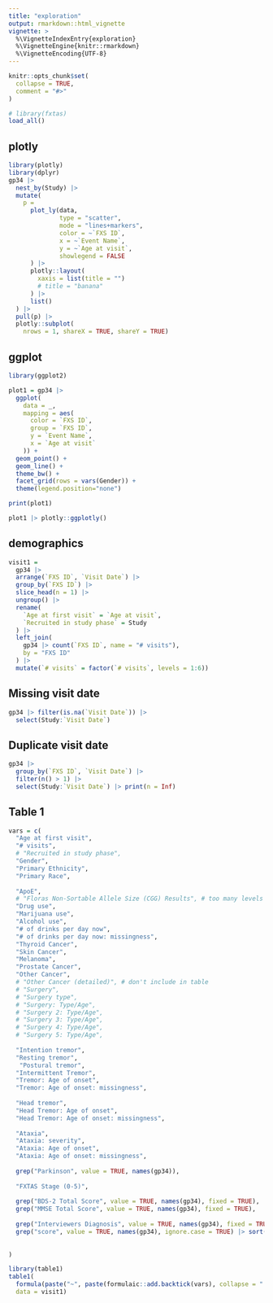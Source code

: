 ```yaml
---
title: "exploration"
output: rmarkdown::html_vignette
vignette: >
  %\VignetteIndexEntry{exploration}
  %\VignetteEngine{knitr::rmarkdown}
  %\VignetteEncoding{UTF-8}
---
```


```r
knitr::opts_chunk$set(
  collapse = TRUE,
  comment = "#>"
)
```

```r
# library(fxtas)
load_all()
```

## plotly

```r

library(plotly)
library(dplyr)
gp34 |> 
  nest_by(Study) |> 
  mutate(
    p = 
      plot_ly(data,
              type = "scatter",
              mode = "lines+markers",
              color = ~`FXS ID`,
              x = ~`Event Name`,
              y = ~`Age at visit`,
              showlegend = FALSE
      ) |> 
      plotly::layout(
        xaxis = list(title = "")
        # title = "banana"
      ) |> 
      list()
  ) |> 
  pull(p) |> 
  plotly::subplot(
    nrows = 1, shareX = TRUE, shareY = TRUE)

```

## ggplot

```r

library(ggplot2)

plot1 = gp34 |> 
  ggplot(
    data = _,
    mapping = aes(
      color = `FXS ID`,
      group = `FXS ID`,
      y = `Event Name`,
      x = `Age at visit`
    )) +
  geom_point() + 
  geom_line() +
  theme_bw() +
  facet_grid(rows = vars(Gender)) +
  theme(legend.position="none")

print(plot1)

plot1 |> plotly::ggplotly()


```

## demographics

```r

visit1 = 
  gp34 |> 
  arrange(`FXS ID`, `Visit Date`) |> 
  group_by(`FXS ID`) |> 
  slice_head(n = 1) |>
  ungroup() |> 
  rename(
    `Age at first visit` = `Age at visit`,
    `Recruited in study phase` = Study
  ) |> 
  left_join(
    gp34 |> count(`FXS ID`, name = "# visits"),
    by = "FXS ID"
  ) |> 
  mutate(`# visits` = factor(`# visits`, levels = 1:6))


```

## Missing visit date

```r

gp34 |> filter(is.na(`Visit Date`)) |> 
  select(Study:`Visit Date`)

```

## Duplicate visit date

```r

gp34 |> 
  group_by(`FXS ID`, `Visit Date`) |> 
  filter(n() > 1) |> 
  select(Study:`Visit Date`) |> print(n = Inf)

```


## Table 1
```r

vars = c(
  "Age at first visit",
  "# visits",
  # "Recruited in study phase",
  "Gender",
  "Primary Ethnicity",
  "Primary Race",
  
  "ApoE",
  # "Floras Non-Sortable Allele Size (CGG) Results", # too many levels
  "Drug use",
  "Marijuana use",
  "Alcohol use",
  "# of drinks per day now",
  "# of drinks per day now: missingness",
  "Thyroid Cancer",
  "Skin Cancer",
  "Melanoma",
  "Prostate Cancer",
  "Other Cancer",
  # "Other Cancer (detailed)", # don't include in table
  # "Surgery",
  # "Surgery type",
  # "Surgery: Type/Age",
  # "Surgery 2: Type/Age",
  # "Surgery 3: Type/Age",
  # "Surgery 4: Type/Age",
  # "Surgery 5: Type/Age",
  
  "Intention tremor",
  "Resting tremor",
   "Postural tremor",
  "Intermittent Tremor",
  "Tremor: Age of onset",
  "Tremor: Age of onset: missingness",
  
  "Head tremor",
  "Head Tremor: Age of onset",
  "Head Tremor: Age of onset: missingness",
  
  "Ataxia",
  "Ataxia: severity",
  "Ataxia: Age of onset",
  "Ataxia: Age of onset: missingness",
  
  grep("Parkinson", value = TRUE, names(gp34)),
  
  "FXTAS Stage (0-5)",
  
  grep("BDS-2 Total Score", value = TRUE, names(gp34), fixed = TRUE),
  grep("MMSE Total Score", value = TRUE, names(gp34), fixed = TRUE),
  
  grep("Interviewers Diagnosis", value = TRUE, names(gp34), fixed = TRUE) |> sort(),
  grep("score", value = TRUE, names(gp34), ignore.case = TRUE) |> sort(),
  
  
)

library(table1)
table1(
  formula(paste("~", paste(formulaic::add.backtick(vars), collapse = " + "), "| `Recruited in study phase`")),
  data = visit1)
```

